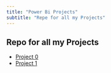 ```yaml
---
title: "Power Bi Projects"
subtitle: "Repe for all my Projects"
---
```


## Repo for all my Projects

-   [Project 0](/powerbi_projects/project0.qmd)
-   [Project 1](/powerbi_projects/project1.qmd)
